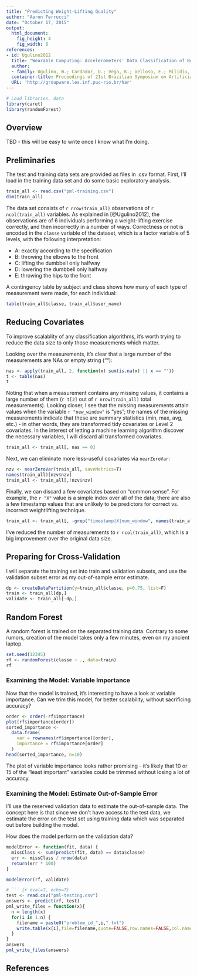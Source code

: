 ```yaml
---
title: "Predicting Weight-Lifting Quality"
author: "Aaron Ferrucci"
date: "October 17, 2015"
output: 
  html_document:
    fig_height: 4
    fig_width: 6
references:
- id: Ugulino2012
  title: "Wearable Computing: Accelerometers' Data Classification of Body Postures and Movements"
  author:
  - family: Ugulino, W.; Cardador, D.; Vega, K.; Velloso, E.; Milidiu, R.; Fuks, H.
  container-title: Proceedings of 21st Brazilian Symposium on Artificial Intelligence
  URL: 'http://groupware.les.inf.puc-rio.br/har'
---
```



``` r
# Load libraries, data
library(caret)
library(randomForest)
```

## Overview
TBD - this will be easy to write once I know what I'm doing.

## Preliminaries
The test and training data sets are provided as files in .csv format. First,
I'll load in the training data set and do some basic exploratory analysis.

``` r
train_all <- read.csv("pml-training.csv")
dim(train_all)
```

The data set consists of `r nrow(train_all)` observations of `r ncol(train_all)`
variables.  As explained in [@Ugulino2012], the observations are of 6
individuals performing a weight-lifting exercise correctly, and then
incorrectly in a number of ways. Correctness or not is encoded in the
`classe` variable of the dataset, which is a factor variable of 5 levels, with
the following interpretation:

* A: exactly according to the specification
* B: throwing the elbows to the front
* C: lifting the dumbbell only halfway
* D: lowering the dumbbell only halfway
* E: throwing the hips to the front 

A contingency table by subject and class shows how many of each type of measurement were made, for each individual:
``` r
table(train_all$classe, train_all$user_name)
```

## Reducing Covariates
To improve scalablity of any classification algorithms, it's worth trying to
reduce the data size to only those measurements which matter. 

Looking over the measurements, it's clear that a large number of the
measurements are NAs or empty string (""):

``` r
nas <- apply(train_all, 2, function(x) sum(is.na(x) || x == ""))
t <- table(nas)
t
```

Noting that when a measurement contains any missing values, it contains a 
large number of them (`r t[2]` out of `r nrow(train_all)` total measurements).
Looking closer, I
see that the missing measurements attain values when the variable
`r "new_window"` is "yes"; the names of the missing measurements indicate that
these are summary statistics (min, max, avg, etc.) - in other words, they are
transformed tidy covariates or Level 2 covariates. In the interest of letting
a machine learning algorithm discover the necessary variables, I will discard
all transformed covariates.

``` r
train_all <- train_all[, nas == 0]
```

Next, we can eliminate more less-useful covariates via `nearZeroVar`:

``` r
nzv <- nearZeroVar(train_all, saveMetrics=T)
names(train_all)[nzv$nzv]
train_all <- train_all[,!nzv$nzv]
```

Finally, we can discard a few covariates based on "common sense". For example,
the `r "X"` value is a simple index over all of the data; there are also a 
few timestamp values that are unlikely to be predictors for correct vs. 
incorrect weightlifting technique.

``` r
train_all <- train_all[, -grep("timestamp|X|num_window", names(train_all))]
```

I've reduced the number of measurements to `r ncol(train_all)`, which is a big
improvement over the original data size.

## Preparing for Cross-Validation
I will separate the training set into train and validation subsets, and use 
the validation subset error as my out-of-sample error estimate.
``` r
dp <- createDataPartition(y=train_all$classe, p=0.75, list=F) 
train <- train_all[dp,]
validate <- train_all[-dp,]
```

## Random Forest
A random forest is trained on the separated training data. Contrary to some
rumors, creation of the model takes only a few minutes, even on my 
ancient laptop.
``` r
set.seed(12345)
rf <- randomForest(classe ~ ., data=train)
rf
```

### Examining the Model: Variable Importance
Now that the model is trained, it's interesting to have a look at variable
importance. Can we trim this model, for better scalability, without sacrificing
accuracy?
``` r
order <- order(-rf$importance)
plot(rf$importance[order])
sorted_importance <-
  data.frame(
    var = rownames(rf$importance)[order],
    importance = rf$importance[order]
  )
head(sorted_importance, n=10)
```

The plot of variable importance looks rather promising - it's likely that 10 or
15 of the "least important" variables could be trimmed without losing a lot of
accuracy.

### Examining the Model: Estimate Out-of-Sample Error
I'll use the reserved validation data to estimate the out-of-sample data. 
The concept here is that since we don't have access to the test data, we
estimate the error on the test set using training data which was separated
out before building the model.

How does the model perform on the validation data?
``` r
modelError <- function(fit, data) {
  missClass <- sum(predict(fit, data) == data$classe)
  err <- missClass / nrow(data)
  return(err * 100)
}

modelError(rf, validate)
```

``` r
# ``` {r eval=T, echo=T}
test <- read.csv("pml-testing.csv")
answers <- predict(rf, test)
pml_write_files = function(x){
  n = length(x)
  for(i in 1:n) {
    filename = paste0("problem_id_",i,".txt")
    write.table(x[i],file=filename,quote=FALSE,row.names=FALSE,col.names=FALSE)
  }
}
answers
pml_write_files(answers)
```
## References

